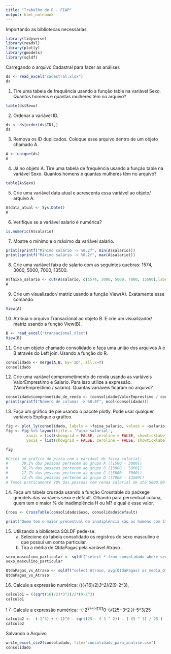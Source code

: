 ```yaml
---
title: "Trabalho de R - FIAP"
output: html_notebook
---
```


Importando as bibliotecas necessárias

```r
library(tidyverse)
library(readxl)
library(plotly)
library(gmodels)
library(sqldf)
```

Carregando o arquivo Cadastral para fazer as análises

```r
ds <- read_excel("cadastral.xlsx")
ds
```

1) Tire uma tabela de frequência usando a função table na variável Sexo. Quantos homens e quantas mulheres têm no arquivo?

```r
table(ds$Sexo)
```
2) Ordenar a variável ID.

```r
ds <- ds[order(ds$ID),]
ds
```

3) Remova os ID duplicados. Coloque esse arquivo dentro de um objeto chamado A.

```r
A <- unique(ds)
A
```

4) Já no objeto A. Tire uma tabela de frequência usando a função table na variável Sexo. Quantos homens e quantas mulheres têm no arquivo?

```r
table(A$Sexo)
```
5) Crie uma variável data atual e acrescenta essa variável ao objeto/ arquivo A.

```r
A$data_atual <- Sys.Date()
A
```
6) Verifique se a variável salario é numérica?

```r
is.numeric(A$salario)
```
7) Mostre o mínimo e o máximo da variável salario.

```r
print(sprintf("Mínimo salário -> %0.2f", min(A$salario)))
print(sprintf("Máximo salário -> %0.2f", max(A$salario)))
```

8) Crie uma variável faixa de salario com as seguintes quebras: 1574, 3000, 5000, 7000, 13500.

```r
A$faixa_salario <- cut(A$salario, c(1574, 3000, 5000, 7000, 13500),label=c("A","B","C","D"))
A
```
9) Crie um visualizador/ matriz usando a função View(A). Exatamente esse comando.
```r
View(A)
```

10) Atribua o arquivo Transacional ao objeto B. E crie um visualizador/ matriz usando a função View(B).

```r
B <- read_excel("transacional.xlsx")
View(B)
```

11) Crie um objeto chamado consolidado e faça uma união dos arquivos A e B através do Left join. Usando a função do R.

```r
consolidado <- merge(A,B, by='ID', all.x=T)
consolidado
```
12) Crie uma variável comprometimento de renda usando as variáveis ValorEmprestimo e Salario.  Para isso utilize a expressão. (ValorEmprestimo / salario). Quantas variáveis ficaram no arquivo?

```r
consolidado$comprometido_de_renda <- (consolidado$ValorEmprestimo / consolidado$salario)
print(sprintf("Número de colunas -> %0.0f", ncol(consolidado)))
```

13) Faça um gráfico de pie usando o pacote plotly. Pode usar qualquer variáveis Explique o gráfico.


```r
fig <- plot_ly(consolidado, labels = ~faixa_salario, values = ~salario, type = 'pie')
fig <- fig %>% layout(title = 'Faixa salarial',
         xaxis = list(showgrid = FALSE, zeroline = FALSE, showticklabels = FALSE),
         yaxis = list(showgrid = FALSE, zeroline = FALSE, showticklabels = FALSE))

fig
```
```r
#Criei um gráfico de pizza com a variável de faixa salarial:
#      39,2% das pessoas pertecem ao grupo A ([1500 - 3000[)
#      30,7% das pessoas pertecem ao grupo B ([3000 - 5000[)
#      17,7% das pessoas pertecem ao grupo C ([5000 - 7000[)
#      12,4% das pessoas pertecem ao grupo D ([7000 - 13500[)
# Temos praticamente 70% das pessoas com renda salarial de até 5000,00 reais formados pela class A e # B
```

14) Faça um  tabela cruzada usando a função Crosstable do packege gmodels das variáveis sexo e default. Olhando para percentual coluna, quem tem o maior % de inadimplência H ou M? e qual é esse valor.

```r
Cross <- CrossTable(consolidado$Sexo, consolidado$default)
```
```r
print("Quem tem o maior precentual de inadiplência são os homens com 51,30%")
```
15) Utilizando a biblioteca SQLDF pede-se:
       a) Selecione da tabela consolidado os registros do sexo masculino e que possui um conta particular.
       b) Tira a média de QtdaPagas pela variável Atraso .

```r
sexo_masculino_particular <- sqldf("select * from consolidado where sexo = 'Masculino' and conta = 'Particular'")
sexo_masculino_particular
```
```r
QtdaPagas_vs_Atraso <- sqldf("select Atraso, avg(QtdaPagas) as media_QtdaPagas from consolidado group by Atraso")
QtdaPagas_vs_Atraso
```      

16) Calcule a expressão numérica:
	(((√16)/2)*3^2)/2*(9-2^3),
	
```r
calculo1 = ((sqrt(16)/2)*3^2)/2*(9-2^3)
calculo1
```
17) Calcule a expressão numérica:
	-(-2^3)+(-〖1)〗^0-(√(25−3^2 ))-5^3/25

```r
calculo2 <- -(-2^3) + (-1)^0 - sqrt(25 - ( 3 ^ 2)) - ( (5 ^ 3) / 25 )
calculo2
```       

Salvando o Arquivo

```r
write_excel_csv2(consolidado, file="consolidado_para_analise.csv")
consolidado 
```

